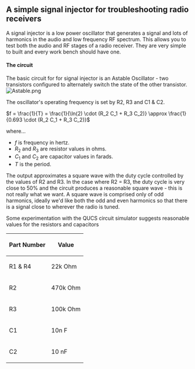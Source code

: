 == A simple signal injector for troubleshooting radio receivers ==

A signal injector is a low power oscillator that generates a signal and lots of harmonics in the audio and low frequency RF spectrum. This allows you to test both the audio and RF stages of a radio receiver. They are very simple to built and every work bench should have one.

==== The circuit ====

The basic circuit for for signal injector is an Astable Oscillator -  two transistors configured to alternately switch the state of the other transistor.
[[File:Astable.png]]

The oscillator's operating frequency is set by R2, R3 and C1 & C2. 

<math>f = \frac{1}{T}

= \frac{1}{\ln(2) \cdot (R_2 C_1 + R_3 C_2)}

\approx \frac{1}{0.693 \cdot (R_2 C_1 + R_3 C_2)}</math>

where...
* ''f'' is frequency in hertz.
* ''R''<sub>2</sub> and ''R''<sub>3</sub> are resistor values in ohms.
* ''C''<sub>1</sub> and ''C''<sub>2</sub> are capacitor values in farads.
* ''T'' is the period.

The output approximates a square wave with the duty cycle controlled by the values of R2 and R3. In the case where R2 = R3, the duty cycle is very close to 50% and the circuit produces a reasonable square wave - this is not really what we want. A square wave is comprised only of odd harmonics, ideally we'd like both the odd and even harmonics so that there is a signal close to wherever the radio is tuned.

Some experimentation with the QUCS circuit simulator suggests reasonable values for the resistors and capacitors
{| class="wikitable"
|-
! Part Number !! Value
|-
| R1 & R4 || 22k Ohm
|-
| R2 || 470k Ohm
|-
| R3 || 100k Ohm
|-
| C1 || 10n F
|-
| C2 || 10 nF
|}